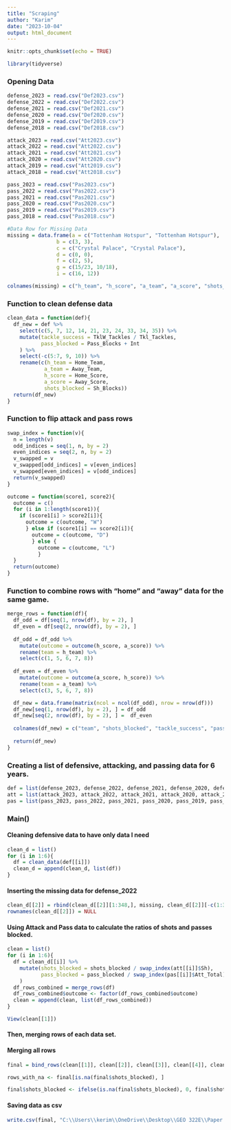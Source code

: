 ---
title: "Scraping"
author: "Karim"
date: "2023-10-04"
output: html_document
---

```{r setup, include=FALSE}
knitr::opts_chunk$set(echo = TRUE)
```

```{r, warning=False, message=False}
library(tidyverse)
```

### Opening Data

```{r}
defense_2023 = read.csv("Def2023.csv")
defense_2022 = read.csv("Def2022.csv")
defense_2021 = read.csv("Def2021.csv")
defense_2020 = read.csv("Def2020.csv")
defense_2019 = read.csv("Def2019.csv")
defense_2018 = read.csv("Def2018.csv")

attack_2023 = read.csv("Att2023.csv")
attack_2022 = read.csv("Att2022.csv")
attack_2021 = read.csv("Att2021.csv")
attack_2020 = read.csv("Att2020.csv")
attack_2019 = read.csv("Att2019.csv")
attack_2018 = read.csv("Att2018.csv")

pass_2023 = read.csv("Pas2023.csv")
pass_2022 = read.csv("Pas2022.csv")
pass_2021 = read.csv("Pas2021.csv")
pass_2020 = read.csv("Pas2020.csv")
pass_2019 = read.csv("Pas2019.csv")
pass_2018 = read.csv("Pas2018.csv")
```

```{r}
#Data Row for Missing Data
missing = data.frame(a = c("Tottenham Hotspur", "Tottenham Hotspur"),
                b = c(3, 3),
                c = c("Crystal Palace", "Crystal Palace"),
                d = c(0, 0),
                f = c(2, 5), 
                g = c(15/23, 10/18),
                i = c(16, 12))

colnames(missing) = c("h_team", "h_score", "a_team", "a_score", "shots_blocked", "tackle_success", "pass_blocked")

```

### Function to clean defense data

```{r}
clean_data = function(def){
  df_new = def %>%
    select(c(5, 7, 12, 14, 21, 23, 24, 33, 34, 35)) %>%
    mutate(tackle_success = TklW_Tackles / Tkl_Tackles,
           pass_blocked = Pass_Blocks + Int
    ) %>%
    select(-c(5:7, 9, 10)) %>%
    rename(c(h_team = Home_Team, 
            a_team = Away_Team,
            h_score = Home_Score, 
            a_score = Away_Score,
            shots_blocked = Sh_Blocks))
  return(df_new)
}
```

### Function to flip attack and pass rows

```{r}
swap_index = function(v){
  n = length(v)
  odd_indices = seq(1, n, by = 2)
  even_indices = seq(2, n, by = 2)
  v_swapped = v
  v_swapped[odd_indices] = v[even_indices]
  v_swapped[even_indices] = v[odd_indices]
  return(v_swapped)
}
```

```{r}
outcome = function(score1, score2){
  outcome = c()
  for (i in 1:length(score1)){
    if (score1[i] > score2[i]){
      outcome = c(outcome, "W")
      } else if (score1[i] == score2[i]){
        outcome = c(outcome, "D")
        } else {
          outcome = c(outcome, "L")
          }
  }
  return(outcome)
}
```



### Function to combine rows with "home" and "away" data for the same game.

```{r}
merge_rows = function(df){
  df_odd = df[seq(1, nrow(df), by = 2), ]
  df_even = df[seq(2, nrow(df), by = 2), ]
  
  df_odd = df_odd %>%
    mutate(outcome = outcome(h_score, a_score)) %>%
    rename(team = h_team) %>%
    select(c(1, 5, 6, 7, 8))
  
  df_even = df_even %>%
    mutate(outcome = outcome(a_score, h_score)) %>%
    rename(team = a_team) %>%
    select(c(3, 5, 6, 7, 8))

  df_new = data.frame(matrix(ncol = ncol(df_odd), nrow = nrow(df)))
  df_new[seq(1, nrow(df), by = 2), ] = df_odd
  df_new[seq(2, nrow(df), by = 2), ] =  df_even
  
  colnames(df_new) = c("team", "shots_blocked", "tackle_success", "passes_blocked", "outcome") 
  
  return(df_new)
}
```


### Creating a list of defensive, attacking, and passing data for 6 years.

```{r}
def = list(defense_2023, defense_2022, defense_2021, defense_2020, defense_2019, defense_2018)
att = list(attack_2023, attack_2022, attack_2021, attack_2020, attack_2019, attack_2018)
pas = list(pass_2023, pass_2022, pass_2021, pass_2020, pass_2019, pass_2018)
```

### Main()

#### Cleaning defensive data to have only data I need

```{r}
clean_d = list()
for (i in 1:6){
  df = clean_data(def[[i]])
  clean_d = append(clean_d, list(df))
}
```

#### Inserting the missing data for defense_2022

```{r}
clean_d[[2]] = rbind(clean_d[[2]][1:348,], missing, clean_d[[2]][-c(1:348),])
rownames(clean_d[[2]]) = NULL
```

#### Using Attack and Pass data to calculate the ratios of shots and passes blocked.

```{r}
clean = list()
for (i in 1:6){
  df = clean_d[[i]] %>%
    mutate(shots_blocked = shots_blocked / swap_index(att[[i]]$Sh),
           pass_blocked = pass_blocked / swap_index(pas[[i]]$Att_Total)
    )
  df_rows_combined = merge_rows(df)
  df_rows_combined$outcome <- factor(df_rows_combined$outcome)
  clean = append(clean, list(df_rows_combined))
}

View(clean[[1]])
```

#### Then, merging rows of each data set.

#### Merging all rows

```{r}
final = bind_rows(clean[[1]], clean[[2]], clean[[3]], clean[[4]], clean[[5]], clean[[6]]) 

rows_with_na <- final[is.na(final$shots_blocked), ]

final$shots_blocked <- ifelse(is.na(final$shots_blocked), 0, final$shots_blocked)
```

#### Saving data as csv

```{r}
write.csv(final, "C:\\Users\\kerim\\OneDrive\\Desktop\\GEO 322E\\Paper Analysis\\final2.csv", row.names=TRUE)
```
